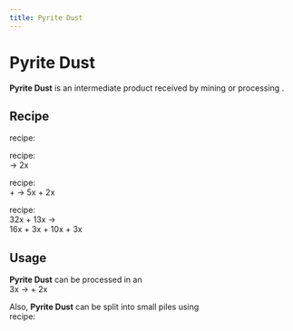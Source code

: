 ```yaml
---
title: Pyrite Dust
---
```


<ItemImage file="pyrite_dust" alt="Pyrite Dust" size="200" />

# Pyrite Dust

**Pyrite Dust** is an intermediate product received by mining or processing <McItem slug="techreborn:pyrite_ore" inline={true}/>.

## Recipe

<McItem slug="minecraft:crafting_table" inline={true}/> recipe:  
<CraftingTable recipe="input techreborn:small_pile_of_pyrite_dust techreborn:small_pile_of_pyrite_dust air input techreborn:small_pile_of_pyrite_dust techreborn:small_pile_of_pyrite_dust air input air air air output techreborn:pyrite_dust"/>

<McItem slug="techreborn:grinder" inline={true}/> recipe:  
<McItem slug="techreborn:pyrite_ore" inline={true}/> → 2x <McItem slug="techreborn:pyrite_dust" inline={true}/>

<McItem slug="techreborn:industrial_grinder" inline={true}/> recipe:  
<McItem slug="techreborn:pyrite_ore" inline={true}/> + <McItem slug="techreborn:water_cell" inline={true}/> → 5x <McItem slug="techreborn:pyrite_dust" inline={true}/> + 2x <McItem slug="techreborn:sulfur_dust" inline={true}/>

<McItem slug="techreborn:industrial_centrifuge" inline={true}/> recipe:  
32x <McItem slug="minecraft:redstone" inline={true}/> + 13x <McItem slug="techreborn:empty_cell" inline={true}/> →  
16x <McItem slug="techreborn:pyrite_dust" inline={true}/> + 3x <McItem slug="techreborn:ruby_dust" inline={true}/> + 10x <McItem slug="techreborn:mercury_cell" inline={true}/> + 3x <McItem slug="techreborn:silicon_cell" inline={true}/>

## Usage

**Pyrite Dust** can be processed in an <McItem slug="techreborn:industrial_electrolyzer" inline={true}/>  
3x <McItem slug="techreborn:pyrite_dust" inline={true}/> → <McItem slug="techreborn:iron_dust" inline={true}/> + 2x <McItem slug="techreborn:sulfur_dust" inline={true}/>

Also, **Pyrite Dust** can be split into small piles using  
<McItem slug="minecraft:crafting_table" inline={true}/> recipe:  
<CraftingTable recipe="input air air air input air techreborn:pyrite_dust air input air air air output techreborn:small_pile_of_pyrite_dust,4"/>
